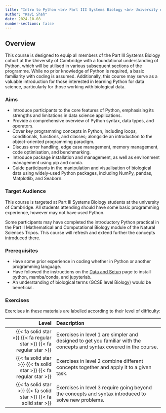 ```yaml
---
title: "Intro to Python <br> Part III Systems Biology <br> University of Cambridge"
author: "Kavi Shah"
date: 2024-10-08
number-sections: false
---
```


## Overview 

This course is designed to equip all members of the Part III Systems Biology cohort at the University of Cambridge with a foundational understanding of Python, which will be utilised in various subsequent sections of the programme. While no prior knowledge of Python is required, a basic familiarity with coding is assumed. Additionally, this course may serve as a valuable introduction for those interested in learning Python for data science, particularly for those working with biological data. 

::: {.callout-tip}
### Aims

- Introduce participants to the core features of Python, emphasising its strengths and limitations in data science applications.
- Provide a comprehensive overview of Python syntax, data types, and operators.
- Cover key programming concepts in Python, including loops, conditionals, functions, and classes; alongside an introduction to the object-oriented programming paradigm.
- Discuss error handling, edge case management, memory management, code optimisation, and benchmarking.
- Introduce package installation and management, as well as environment management using pip and conda.
- Guide participants in the manipulation and visualisation of biological data using widely-used Python packages, including NumPy, pandas, Matplotlib, and Seaborn.

:::


### Target Audience

This course is targeted at Part III Systems Biology students at the university of Cambridge. All students attending should have some basic programming experience, however may not have used Python.

Some participants may have completed the introductory Python practical in the Part II Mathematical and Computational Biology module of the Natural Sciences Tripos. This course will refresh and extend further the concepts introduced there. 


### Prerequisites

- Have some prior experience in coding whether in Python or another programming language.
- Have followed the instructions on the [Data and Setup](https://kavihshah.github.io/Intro-to-Python/setup.html) page to install python, mamba/conda, and jupyterlab.
- An understanding of biological terms (GCSE level Biology) would be beneficial.



<!-- Training Developer note: comment the following section out if you did not assign levels to your exercises -->
### Exercises

Exercises in these materials are labelled according to their level of difficulty:

| Level | Description |
| ----: | :---------- |
| {{< fa solid star >}} {{< fa regular star >}} {{< fa regular star >}} | Exercises in level 1 are simpler and designed to get you familiar with the concepts and syntax covered in the course. |
| {{< fa solid star >}} {{< fa solid star >}} {{< fa regular star >}} | Exercises in level 2 combine different concepts together and apply it to a given task. |
| {{< fa solid star >}} {{< fa solid star >}} {{< fa solid star >}} | Exercises in level 3 require going beyond the concepts and syntax introduced to solve new problems. |

<!--
need to add the following sections
## Citation & Authors

Please cite these materials if:

- You adapted or used any of them in your own teaching.
- These materials were useful for your research work. For example, you can cite us in the methods section of your paper: "We carried our analyses based on the recommendations in _YourReferenceHere_".
-->

<!-- 
This is generated automatically from the CITATION.cff file. 
If you think you should be added as an author, please get in touch with us.
-->
<!--
{{< citation CITATION.cff >}}


## Acknowledgements
-->
<!-- if there are no acknowledgements we can delete this section -->
<!--

- List any other sources of materials that were used.
- Or other people that may have advised during the material development (but are not authors).
- To be added
-->

